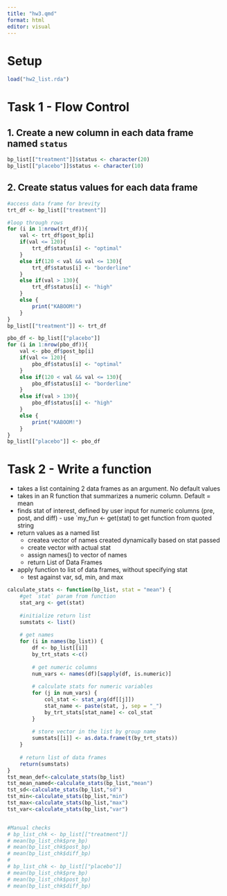 ```yaml
---
title: "hw3.qmd"
format: html
editor: visual
---
```


# Setup

```r
load("hw2_list.rda")
```

# Task 1 - Flow Control
## 1. Create a new column in each data frame named `status`
```r
bp_list[["treatment"]]$status <- character(20)
bp_list[["placebo"]]$status <- character(10)
```

## 2. Create status values for each data frame

```r
#access data frame for brevity
trt_df <- bp_list[["treatment"]]

#loop through rows
for (i in 1:nrow(trt_df)){
    val <- trt_df$post_bp[i]
    if(val <= 120){
        trt_df$status[i] <- "optimal"
    }
    else if(120 < val && val <= 130){
        trt_df$status[i] <- "borderline"
    }
    else if(val > 130){
        trt_df$status[i] <- "high"   
    }
    else {
        print("KABOOM!")
    }
}
bp_list[["treatment"]] <- trt_df

pbo_df <- bp_list[["placebo"]]
for (i in 1:nrow(pbo_df)){
    val <- pbo_df$post_bp[i]
    if(val <= 120){
        pbo_df$status[i] <- "optimal"
    }
    else if(120 < val && val <= 130){
        pbo_df$status[i] <- "borderline"
    }
    else if(val > 130){
        pbo_df$status[i] <- "high"   
    }
    else {
        print("KABOOM!")
    }
}
bp_list[["placebo"]] <- pbo_df

```

# Task 2 - Write a function
- takes a list containing 2 data frames as an argument. No default values
- takes in an R function that summarizes a numeric column. Default = mean
- finds stat of interest, defined by user input for numeric columns (pre, post, and diff)
      - use `my_fun <- get(stat) to get function from quoted string
- return values as a named list
    - createa vector of names created dynamically based on stat passed 
    - create vector with actual stat
    - assign names() to vector of names
    - return List of Data Frames
- apply function to list of data frames, without specifying stat
    - test against var, sd, min, and max

```r
calculate_stats <- function(bp_list, stat = "mean") {
    #get `stat` param from function
    stat_arg <- get(stat)
    
    #initialize return list
    sumstats <- list()
    
    # get names
    for (i in names(bp_list)) {
        df <- bp_list[[i]]
        by_trt_stats <-c()
        
        # get numeric columns
        num_vars <- names(df)[sapply(df, is.numeric)]
        
        # calculate stats for numeric variables
        for (j in num_vars) {
            col_stat <- stat_arg(df[[j]])
            stat_name <- paste(stat, j, sep = "_")
            by_trt_stats[stat_name] <- col_stat
        }
        
        # store vector in the list by group name
        sumstats[[i]] <- as.data.frame(t(by_trt_stats))
    }
    
    # return list of data frames
    return(sumstats)
}
tst_mean_def<-calculate_stats(bp_list)
tst_mean_named<-calculate_stats(bp_list,"mean")
tst_sd<-calculate_stats(bp_list,"sd")
tst_min<-calculate_stats(bp_list,"min")
tst_max<-calculate_stats(bp_list,"max")
tst_var<-calculate_stats(bp_list,"var")


#Manual checks
# bp_list_chk <- bp_list[["treatment"]]
# mean(bp_list_chk$pre_bp)
# mean(bp_list_chk$post_bp)
# mean(bp_list_chk$diff_bp)
# 
# bp_list_chk <- bp_list[["placebo"]]
# mean(bp_list_chk$pre_bp)
# mean(bp_list_chk$post_bp)
# mean(bp_list_chk$diff_bp)
```

